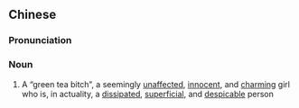 {{also|绿茶婊}}
==Chinese==
{{zh-forms|s=绿茶婊|type=21}}
{{wikipedia|lang=zh}}

===Pronunciation===
{{zh-pron
|m=lǜchábiǎo
|cat=n
}}

===Noun===
{{zh-noun}}

# {{lb|zh|neologism}} A “green tea bitch”, a seemingly [[unaffected]], [[innocent]], and [[charming]] girl who is, in actuality, a [[dissipated]], [[superficial]], and [[despicable]] person